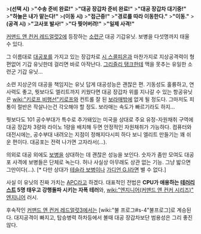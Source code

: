 >'''(선택 시)'''
>'''"수송 준비 완료!"'''
>'''"대공 장갑차 준비 완료!"'''
>'''"대공 장갑차 대기중!"'''
>'''"하늘은 내가 맡는다!"'''
>'''(이동 시)'''
>'''"접근중!"'''
>'''"경로를 따라 이동한다."'''
>'''"이동."'''
>'''(공격 시)'''
>'''"고사포 발사!"'''
>'''"다 찢어버려!"'''
>'''"일제 사격!"'''

[[커맨드 앤 컨커 레드얼럿2]]에 등장하는 [[소련군]] 대공 기갑유닛. 보병을 다섯명까지 태울 수 있다.

그 이름대로 [[대공포]]를 가지고 있는 장갑차로 [[시 스콜피온]]과 마찬가지로 지상공격력이 형편없어 기갑 유닛한데 걸리면 바로 아작난다. [[그리즐리 탱크]]한테 맥을 못추는 유일한 소련군 기갑 유닛...

소련 지상군의 대공을 책임지는 유닛 답게 대공성능은 괜찮은 편. 기동성도 훌륭하고, 연사력도 좋고, 뭣보다도 엘리트까지 키웠다면 대공 장갑차 위를 지나갈 수 있는 항공유닛은 [[wiki:"키로프 비행선"키로프]]와 컨트롤 잘 된 [[보라매]]밖에 없게 될 정도다. 그마저도 피통이 절반은 작살나는건 각오해야 할 정도. 보라매는 속도가 빠르기라도 하지...

뭣보다도 101 공수부대가 특수로 추가돼있는 미국을 상대로 주요 유정-자원채취 구역에 대공 장갑차 3량와 라이노 1량을 배치해 두면 안정적인 자원채취가 가능하다. 컴퓨터와 대전시에는, 공수부대 내려오는 지점이 정해지다시피 하다 보니 엘리트 만들기는 꽤 쉬운 편이다. 대공포는 전력 나가면 고자라서(...).

의외로 대공 외에도 [[보병]]을 상대하는 데 괜찮은 성능을 보인다. 숫자가 좀만 모여도 대공포 사격에 보병들은 단체로 녹는다. 허나 사실상 아무래도 상관 없는 기능. 그냥 밟으면 그만이다(...). [* 다만 상대가 [[테슬라 보병]]이나 [[가디언 G.I]]라면 별 수 없다.]

사실 이 유닛의 진짜 가치는 [[APC]]라고 하겠다. 대표적인 전법은 '''CPU가 애용하는 [[테러리스트]] 5명 태우고 강행돌파 시키는 자폭 테러'''와, [[wiki:"엔지니어(커맨드 앤 컨커 시리즈)" 엔지니어]] 러시.

후속작인 [[커맨드 앤 컨커 레드얼럿3]]에서는 [wiki:"불 프로그#s-4"불프로그]로 계승된다. 대지공격이 빠지고, 탑승병력 하차등에서 볼때 대공 장갑차보단 범용성은 그리 좋진 않다.
